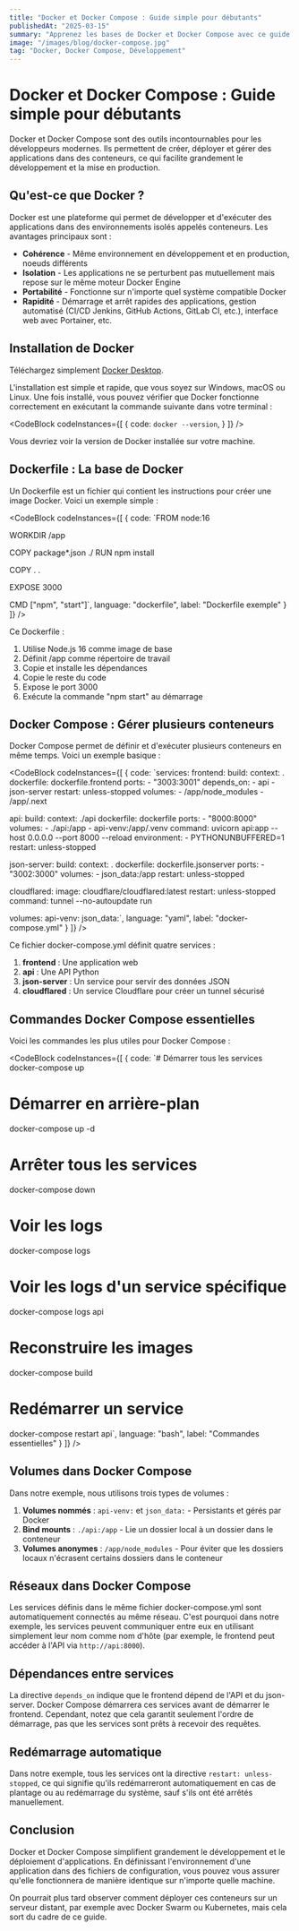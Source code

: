 ```yaml
---
title: "Docker et Docker Compose : Guide simple pour débutants"
publishedAt: "2025-03-15"
summary: "Apprenez les bases de Docker et Docker Compose avec ce guide simplifié et des exemples concrets."
image: "/images/blog/docker-compose.jpg"
tag: "Docker, Docker Compose, Développement"
---
```


# Docker et Docker Compose : Guide simple pour débutants

Docker et Docker Compose sont des outils incontournables pour les développeurs modernes. Ils permettent de créer, déployer et gérer des applications dans des conteneurs, ce qui facilite grandement le développement et la mise en production.

## Qu'est-ce que Docker ?

Docker est une plateforme qui permet de développer et d'exécuter des applications dans des environnements isolés appelés conteneurs. Les avantages principaux sont :

- **Cohérence** - Même environnement en développement et en production, noeuds différents
- **Isolation** - Les applications ne se perturbent pas mutuellement mais repose sur le même moteur Docker Engine
- **Portabilité** - Fonctionne sur n'importe quel système compatible Docker
- **Rapidité** - Démarrage et arrêt rapides des applications, gestion automatisé (CI/CD Jenkins, GitHub Actions, GitLab CI, etc.), interface web avec Portainer, etc.

## Installation de Docker

Téléchargez simplement [Docker Desktop](https://www.docker.com/products/docker-desktop).

L'installation est simple et rapide, que vous soyez sur Windows, macOS ou Linux. Une fois installé, vous pouvez vérifier que Docker fonctionne correctement en exécutant la commande suivante dans votre terminal :

<CodeBlock
  codeInstances={[
    {
      code: `docker --version`,
    }
  ]}
/>

Vous devriez voir la version de Docker installée sur votre machine.

## Dockerfile : La base de Docker

Un Dockerfile est un fichier qui contient les instructions pour créer une image Docker. Voici un exemple simple :

<CodeBlock
  codeInstances={[
    {
      code: `FROM node:16

WORKDIR /app

COPY package*.json ./
RUN npm install

COPY . .

EXPOSE 3000

CMD ["npm", "start"]`,
      language: "dockerfile",
      label: "Dockerfile exemple"
    }
  ]}
/>

Ce Dockerfile :
1. Utilise Node.js 16 comme image de base
2. Définit /app comme répertoire de travail
3. Copie et installe les dépendances
4. Copie le reste du code
5. Expose le port 3000
6. Exécute la commande "npm start" au démarrage

## Docker Compose : Gérer plusieurs conteneurs

Docker Compose permet de définir et d'exécuter plusieurs conteneurs en même temps. Voici un exemple basique :

<CodeBlock
  codeInstances={[
    {
      code: `services:
  frontend:
    build:
      context: .
      dockerfile: dockerfile.frontend
    ports:
      - "3003:3001"
    depends_on:
      - api
      - json-server
    restart: unless-stopped
    volumes:
      - /app/node_modules
      - /app/.next

  api:
    build:
      context: ./api
      dockerfile: dockerfile
    ports:
      - "8000:8000"
    volumes:
      - ./api:/app
      - api-venv:/app/.venv
    command: uvicorn api:app --host 0.0.0.0 --port 8000 --reload
    environment:
      - PYTHONUNBUFFERED=1
    restart: unless-stopped

  json-server:
    build:
      context: .
      dockerfile: dockerfile.jsonserver
    ports:
      - "3002:3000"
    volumes:
      - json_data:/app
    restart: unless-stopped

  cloudflared:
    image: cloudflare/cloudflared:latest
    restart: unless-stopped
    command: tunnel --no-autoupdate run
    
volumes:
  api-venv:
  json_data:`,
      language: "yaml",
      label: "docker-compose.yml"
    }
  ]}
/>

Ce fichier docker-compose.yml définit quatre services :

1. **frontend** : Une application web
2. **api** : Une API Python
3. **json-server** : Un service pour servir des données JSON
4. **cloudflared** : Un service Cloudflare pour créer un tunnel sécurisé

## Commandes Docker Compose essentielles

Voici les commandes les plus utiles pour Docker Compose :

<CodeBlock
  codeInstances={[
    {
      code: `# Démarrer tous les services
docker-compose up

# Démarrer en arrière-plan
docker-compose up -d

# Arrêter tous les services
docker-compose down

# Voir les logs
docker-compose logs

# Voir les logs d'un service spécifique
docker-compose logs api

# Reconstruire les images
docker-compose build

# Redémarrer un service
docker-compose restart api`,
      language: "bash",
      label: "Commandes essentielles"
    }
  ]}
/>

## Volumes dans Docker Compose

Dans notre exemple, nous utilisons trois types de volumes :

1. **Volumes nommés** : `api-venv:` et `json_data:` - Persistants et gérés par Docker
2. **Bind mounts** : `./api:/app` - Lie un dossier local à un dossier dans le conteneur
3. **Volumes anonymes** : `/app/node_modules` - Pour éviter que les dossiers locaux n'écrasent certains dossiers dans le conteneur

## Réseaux dans Docker Compose

Les services définis dans le même fichier docker-compose.yml sont automatiquement connectés au même réseau. C'est pourquoi dans notre exemple, les services peuvent communiquer entre eux en utilisant simplement leur nom comme nom d'hôte (par exemple, le frontend peut accéder à l'API via `http://api:8000`).

## Dépendances entre services

La directive `depends_on` indique que le frontend dépend de l'API et du json-server. Docker Compose démarrera ces services avant de démarrer le frontend. Cependant, notez que cela garantit seulement l'ordre de démarrage, pas que les services sont prêts à recevoir des requêtes.

## Redémarrage automatique

Dans notre exemple, tous les services ont la directive `restart: unless-stopped`, ce qui signifie qu'ils redémarreront automatiquement en cas de plantage ou au redémarrage du système, sauf s'ils ont été arrêtés manuellement.

## Conclusion

Docker et Docker Compose simplifient grandement le développement et le déploiement d'applications. En définissant l'environnement d'une application dans des fichiers de configuration, vous pouvez vous assurer qu'elle fonctionnera de manière identique sur n'importe quelle machine.

On pourrait plus tard observer comment déployer ces conteneurs sur un serveur distant, par exemple avec Docker Swarm ou Kubernetes, mais cela sort du cadre de ce guide.
